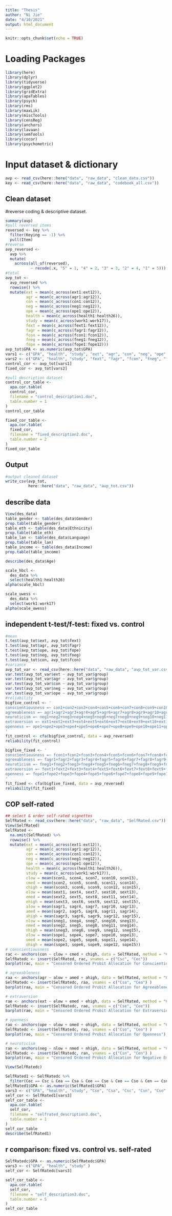 ---
title: "Thesis"
author: "Ni Jie"
date: "4/10/2021"
output: html_document
---

```{r setup, include=FALSE}
knitr::opts_chunk$set(echo = TRUE)
```

# Loading Packages

```{r load packages}
library(here)
library(dplyr)
library(tidyverse)
library(ggplot2)
library(gridExtra)
library(apaTables)
library(psych)
library(rms)
library(maxLik)
library(miscTools)
library(censReg)
library(anchors)
library(lavaan)
library(semTools)
library(cocor)
library(psychometric)
```


# Input dataset & dictionary

```{r}
avp <- read_csv(here::here("data", "raw_data", "clean_data.csv"))
key <- read_csv(here::here("data", "raw_data", "codebook_all.csv"))
```


## Clean dataset

#reverse coding & descriptive dataset.

```{r}
summary(avp)
#pull reversed items
reversed <- key %>%
  filter(Keying == -1) %>%
  pull(Item)
#reverse
avp_reversed <-
  avp %>%
  mutate(
    across(all_of(reversed),
           ~ recode(.x, "5" = 1, "4" = 2, "3" = 3, "2" = 4, "1" = 5)))
#total
avp_tot <-
  avp_reversed %>% 
  rowwise() %>% 
  mutate(ext = mean(c_across(ext1:ext12)),
         agr = mean(c_across(agr1:agr12)),
         con = mean(c_across(con1:con12)),
         neg = mean(c_across(neg1:neg12)),
         ope = mean(c_across(ope1:ope12)),
         health = mean(c_across(health1:health26)),
         study = mean(c_across(work1:work17)),
         fext = mean(c_across(fext1:fext12)),
         fagr = mean(c_across(fagr1:fagr12)),
         fcon = mean(c_across(fcon1:fcon12)),
         fneg = mean(c_across(fneg1:fneg12)),
         fope = mean(c_across(fope1:fope12)))
avp_tot$GPA <- as.numeric(avp_tot$GPA)
vars1 <- c("GPA", "health", "study", "ext", "agr", "con", "neg", "ope" )
vars2 <- c("GPA", "health", "study", "fext", "fagr", "fcon", "fneg", "fope" )
control_cor <- avp_tot[vars1]
fixed_cor <- avp_tot[vars2]

#pull description dataset
control_cor_table <-
  apa.cor.table(
  control_cor, 
  filename = "control_description1.doc",
  table.number = 1
)
control_cor_table

fixed_cor_table <-
  apa.cor.table(
  fixed_cor, 
  filename = "fixed_description2.doc",
  table.number = 2
)
fixed_cor_table

```

## Output
```{r}
#output cleaned dataset
write_csv(avp_tot,
          here::here("data", "raw_data", "avp_tot.csv"))
``` 


## describe data
```{r}
View(des_data)
table_gender <- table(des_data$Gender)
prop.table(table_gender)
table_eth <- table(des_data$Ethnicity)
prop.table(table_eth)
table_lan <- table(des_data$Language)
prop.table(table_lan)
table_income <- table(des_data$Income)
prop.table(table_income)

describe(des_data$Age)

scale_hbcl <- 
  des_data %>% 
  select(health1:health26)
alpha(scale_hbcl)

scale_uwess <- 
  des_data %>% 
  select(work1:work17)
alpha(scale_uwess)
``` 


## independent t-test/f-test: fixed vs. control
```{r}
#mean
t.test(avp_tot$ext, avp_tot$fext)
t.test(avp_tot$agr, avp_tot$fagr)
t.test(avp_tot$ope, avp_tot$fope)
t.test(avp_tot$neg, avp_tot$fneg)
t.test(avp_tot$con, avp_tot$fcon)
#variance
avp_tot_var <- read_csv(here::here("data", "raw_data", "avp_tot_var.csv"))
var.test(avp_tot_var$ext ~ avp_tot_var$group)
var.test(avp_tot_var$agr ~ avp_tot_var$group)
var.test(avp_tot_var$con ~ avp_tot_var$group)
var.test(avp_tot_var$neg ~ avp_tot_var$group)
var.test(avp_tot_var$ope ~ avp_tot_var$group)
#reliability
bigfive_control <- '
conscientiousness =~ con1+con2+con3+con4+con5+con6+con7+con8+con9+con10+con11+con12
agreeableness =~ agr1+agr2+agr3+agr4+agr5+agr6+agr7+agr8+agr9+agr10+agr11+agr12
neuroticism =~ neg1+neg2+neg3+neg4+neg5+neg6+neg7+neg8+neg9+neg10+neg11+neg12
extraversion =~ ext1+ext2+ext3+ext4+ext5+ext6+ext7+ext8+ext9+ext10+ext11+ext12
openness =~ ope1+ope2+ope3+ope4+ope5+ope6+ope7+ope8+ope9+ope10+ope11+ope12
'
fit_control <- cfa(bigfive_control, data = avp_reversed)
reliability(fit_control)

bigfive_fixed <- '
conscientiousness =~ fcon1+fcon2+fcon3+fcon4+fcon5+fcon6+fcon7+fcon8+fcon9+fcon10+fcon11+fcon12
agreeableness =~ fagr1+fagr2+fagr3+fagr4+fagr5+fagr6+fagr7+fagr8+fagr9+fagr10+fagr11+fagr12
neuroticism =~ fneg1+fneg2+fneg3+fneg4+fneg5+fneg6+fneg7+fneg8+fneg9+fneg10+fneg11+fneg12
extraversion =~ fext1+fext2+fext3+fext4+fext5+fext6+fext7+fext8+fext9+fext10+fext11+fext12
openness =~ fope1+fope2+fope3+fope4+fope5+fope6+fope7+fope8+fope9+fope10+fope11+fope12
'
fit_fixed <- cfa(bigfive_fixed, data = avp_reversed)
reliability(fit_fixed)


``` 


## COP self-rated
```{r}
## select & order self-rated vignettes
SelfRated <- read_csv(here::here("data", "raw_data", "SelfRated.csv"))
View(SelfRated)
SelfRated <-
  na.omit(SelfRated) %>%
  rowwise() %>% 
  mutate(ext = mean(c_across(ext1:ext12)),
         agr = mean(c_across(agr1:agr12)),
         con = mean(c_across(con1:con12)),
         neg = mean(c_across(neg1:neg12)),
         ope = mean(c_across(ope1:ope12)),
         health = mean(c_across(health1:health26)),
         study = mean(c_across(work1:work17)),
         clow = mean(scon1, scon4, scon7, scon10, scon13),
         cmed = mean(scon2, scon5, scon8, scon11, scon14),
         chigh = mean(scon3, scon6, scon9, scon12, scon15),
         elow = mean(sext1, sext4, sext7, sext10, sext13),
         emed = mean(sext2, sext5, sext8, sext11, sext14),
         ehigh = mean(sext3, sext6, sext9, sext12, sext15),
         alow = mean(sagr1, sagr4, sagr7, sagr10, sagr13),
         amed = mean(sagr2, sagr5, sagr8, sagr11, sagr14),
         ahigh = mean(sagr3, sagr6, sagr9, sagr12, sagr15),
         nlow = mean(sneg1, sneg4, sneg7, sneg10, sneg13),
         nmed = mean(sneg2, sneg5, sneg8, sneg11, sneg14),
         nhigh = mean(sneg3, sneg6, sneg9, sneg12, sneg15),
         olow = mean(sope1, sope4, sope7, sope10, sope13),
         omed = mean(sope2, sope5, sope8, sope11, sope14),
         ohigh = mean(sope3, sope6, sope9, sope12, sope15))
# conscientiousness
rac <- anchors(con ~ clow + cmed + chigh, data = SelfRated, method = "C")
SelfRatedc <- insert(SelfRated, rac, vnames = c("Csc", "Cec"))
barplot(rac, main = "Censored Ordered Probit Allocation for Conscientiousness")

# agreeableness
raa <- anchors(agr ~ alow + amed + ahigh, data = SelfRated, method = "C")
SelfRatedc <- insert(SelfRatedc, raa, vnames = c("Csa", "Cea") )
barplot(raa, main = "Censored Ordered Probit Allocation for Agreeableness")

# extraversion
rae <- anchors(ext ~ elow + emed + ehigh, data = SelfRated, method = "C")
SelfRatedc <- insert(SelfRatedc, rae, vnames = c("Cse", "Cee"))
barplot(rae, main = "Censored Ordered Probit Allocation for Extraversion")

# openness
rao <- anchors(ope ~ olow + omed + ohigh, data = SelfRated, method = "C")
SelfRatedc <- insert(SelfRatedc, rao, vnames = c("Cso", "Ceo") )
barplot(rao, main = "Censored Ordered Probit Allocation for Openness")

# neuroticism
ran <- anchors(neg ~ nlow + nmed + nhigh, data = SelfRated, method = "C")
SelfRatedc <- insert(SelfRatedc, ran, vnames = c("Csn", "Cen") )
barplot(ran, main = "Censored Ordered Probit Allocation for Negative Emotionality")

View(SelfRatedc)

SelfRated1 <- SelfRatedc %>%
  filter(Cec == Csc & Cea == Csa & Cee == Cse & Ceo == Cso & Cen == Csn)
SelfRated1$GPA <- as.numeric(SelfRated1$GPA)
vars3 <- c("GPA", "health", "study", "Cse", "Csa", "Csc", "Csn", "Cso" )
self_cor <- SelfRated1[vars3]
self_cor_table <-
  apa.cor.table(
  self_cor, 
  filename = "selfrated_description3.doc",
  table.number = 1
)
self_cor_table
describe(SelfRated1)

``` 


## r comparison: fixed vs. control vs. self-rated
```{r}
SelfRatedc$GPA <- as.numeric(SelfRatedc$GPA)
vars3 <- c("GPA", "health", "study" )
self_cor <- SelfRatedc[vars3]

self_cor_table <-
  apa.cor.table(
  self_cor, 
  filename = "self_description3.doc",
  table.number = 5
)
self_cor_table
``` 
